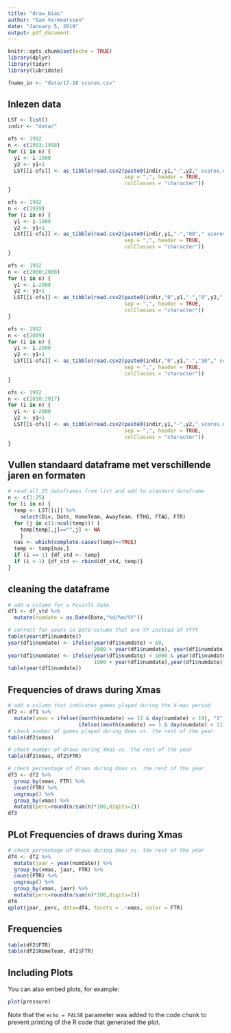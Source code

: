 ```yaml
---
title: "draw_bias"
author: "Sam Vermeerssen"
date: "January 5, 2019"
output: pdf_document
---
```


```r
knitr::opts_chunk$set(echo = TRUE)
library(dplyr)
library(tidyr)
library(lubridate)

fname_in <- "data/17-18 scores.csv"

```

## Inlezen data

```r

LST <- list()
indir <- "data/"

ofs <- 1992
n <- c(1993:1998)
for (i in n) {
  y1 <- i-1900
  y2 <- y1+1
  LST[[i-ofs]] <- as_tibble(read.csv2(paste0(indir,y1,"-",y2," scores.csv"), 
                                      sep = ",", header = TRUE,
                                      colClasses = "character"))
}

ofs <- 1992
n <- c(1999)
for (i in n) {
  y1 <- i-1900
  y2 <- y1+1
  LST[[i-ofs]] <- as_tibble(read.csv2(paste0(indir,y1,"-","00"," scores.csv"), 
                                      sep = ",", header = TRUE,
                                      colClasses = "character"))
}

ofs <- 1992
n <- c(2000:2008)
for (i in n) {
  y1 <- i-2000
  y2 <- y1+1
  LST[[i-ofs]] <- as_tibble(read.csv2(paste0(indir,"0",y1,"-","0",y2," scores.csv"), 
                                      sep = ",", header = TRUE,
                                      colClasses = "character"))
}

ofs <- 1992
n <- c(2009)
for (i in n) {
  y1 <- i-2000
  y2 <- y1+1
  LST[[i-ofs]] <- as_tibble(read.csv2(paste0(indir,"0",y1,"-","10"," scores.csv"), 
                                      sep = ",", header = TRUE,
                                      colClasses = "character"))
}

ofs <- 1992
n <- c(2010:2017)
for (i in n) {
  y1 <- i-2000
  y2 <- y1+1
  LST[[i-ofs]] <- as_tibble(read.csv2(paste0(indir,y1,"-",y2," scores.csv"), 
                                      sep = ",", header = TRUE,
                                      colClasses = "character"))
}
```

## Vullen standaard dataframe met verschillende jaren en formaten

```r
# read all 25 dataframes from list and add to standard dataframe
n <- c(1:25)
for (i in n) {
  temp <- LST[[i]] %>%
    select(Div, Date, HomeTeam, AwayTeam, FTHG, FTAG, FTR)
  for (j in c(1:ncol(temp))) {
    temp[temp[,j]=="",j] <- NA
    }
  nas <- which(complete.cases(temp)==TRUE)
  temp <- temp[nas,]
  if (i == 1) {df_std <- temp}
  if (i > 1) {df_std <- rbind(df_std, temp)}
}
```

## cleaning the dataframe

```r
# add a column for a Posixlt date
df1 <- df_std %>% 
  mutate(numdate = as.Date(Date,"%d/%m/%Y"))

# correct for years in Date-column that are YY instead of YYYY
table(year(df1$numdate))
year(df1$numdate) <- ifelse(year(df1$numdate) < 50, 
                            2000 + year(df1$numdate), year(df1$numdate))
year(df1$numdate) <- ifelse(year(df1$numdate) < 1000 & year(df1$numdate) > 90, 
                            1900 + year(df1$numdate),year(df1$numdate))
table(year(df1$numdate))
```

## Frequencies of draws during Xmas

```r
# add a column that indicates games played during the X-mas period
df2 <- df1 %>%
  mutate(xmas = ifelse((month(numdate) == 12 & day(numdate) > 19), "1",
                       ifelse((month(numdate) == 1 & day(numdate) < 11), "1", "0")))
# check number of games played during Xmas vs. the rest of the year
table(df2$xmas)

# check number of draws during Xmas vs. the rest of the year
table(df2$xmas, df2$FTR)

# check percentage of draws during Xmas vs. the rest of the year
df3 <- df2 %>%
  group_by(xmas, FTR) %>%
  count(FTR) %>%
  ungroup() %>%
  group_by(xmas) %>%
  mutate(perc=round(n/sum(n)*100,digits=2))
df3

```

## PLot Frequencies of draws during Xmas

```r
# check percentage of draws during Xmas vs. the rest of the year
df4 <- df2 %>%
  mutate(jaar = year(numdate)) %>%
  group_by(xmas, jaar, FTR) %>%
  count(FTR) %>%
  ungroup() %>%
  group_by(xmas, jaar) %>%
  mutate(perc=round(n/sum(n)*100,digits=2))
df4
qplot(jaar, perc, data=df4, facets = .~xmas, color = FTR)
```


## Frequencies

```r
table(df2$FTR)
table(df2$HomeTeam, df2$FTR)
```

## Including Plots

You can also embed plots, for example:

```r
plot(pressure)
```

Note that the `echo = FALSE` parameter was added to the code chunk to prevent printing of the R code that generated the plot.
